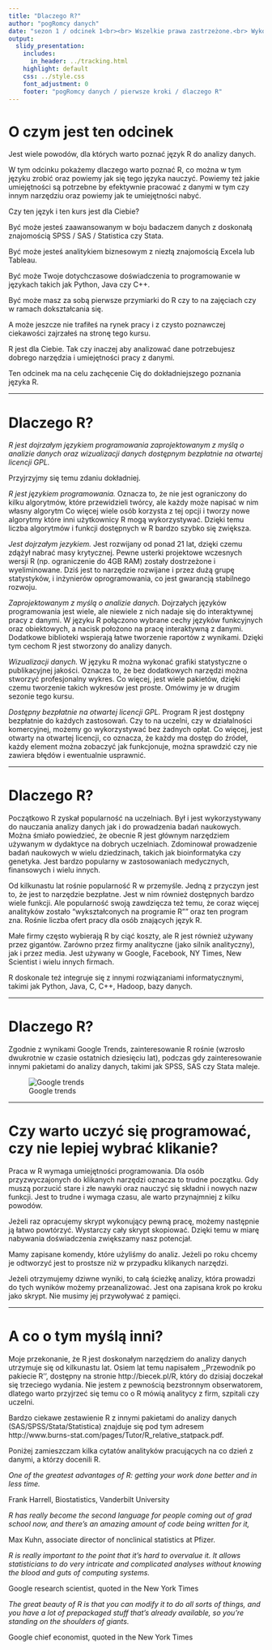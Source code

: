 ```yaml
---
title: "Dlaczego R?"
author: "pogRomcy danych"
date: "sezon 1 / odcinek 1<br><br> Wszelkie prawa zastrzeżone.<br> Wykorzystanie możliwe wyłącznie za zgodą autora.  <br><br><br><br>Naciśnij `A` by zamienić slajdy na ciągły tekst. <br> Naciśnij `T` by wyświetlić spis treści."
output:
  slidy_presentation:
    includes:
      in_header: ../tracking.html
    highlight: default
    css: ../style.css
    font_adjustment: 0
    footer: "pogRomcy danych / pierwsze kroki / dlaczego R"
---
```


# O czym jest ten odcinek

Jest wiele powodów, dla których warto poznać język R do analizy danych.

W tym odcinku pokażemy dlaczego warto poznać R, co można w tym języku zrobić oraz powiemy jak się tego języka nauczyć. 
Powiemy też jakie umiejętności są potrzebne by efektywnie pracować z danymi w tym czy innym narzędziu oraz powiemy jak te umiejętności nabyć.

Czy ten język i ten kurs jest dla Ciebie?

Być może jesteś zaawansowanym w boju badaczem danych z doskonałą znajomością SPSS / SAS / Statistica czy Stata.

Być może jesteś analitykiem biznesowym z niezłą znajomością Excela lub Tableau.

Być może Twoje dotychczasowe doświadczenia to programowanie w językach takich jak Python, Java czy C++.

Być może masz za sobą pierwsze przymiarki do R czy to na zajęciach czy w ramach dokształcania się.

A może jeszcze nie trafiłeś na rynek pracy i z czysto poznawczej ciekawości zajrzałeś na stronę tego kursu.

R jest dla Ciebie. Tak czy inaczej aby analizować dane potrzebujesz dobrego narzędzia i umiejętności pracy z danymi. 

Ten odcinek ma na celu zachęcenie Cię do dokładniejszego poznania języka R.


---

# Dlaczego R?

*R jest dojrzałym językiem programowania zaprojektowanym z myślą o analizie danych oraz wizualizacji danych dostępnym bezpłatnie na otwartej licencji GPL.*

Przyjrzyjmy się temu zdaniu dokładniej.

*R jest językiem programowania.* Oznacza to, że nie jest ograniczony do kilku algorytmów, które przewidzieli twórcy, ale każdy może napisać w nim własny algorytm Co więcej wiele osób korzysta z tej opcji i tworzy nowe algorytmy które inni użytkownicy R mogą wykorzystywać. Dzięki temu liczba algorytmów i funkcji dostępnych w R bardzo szybko się zwiększa.

*Jest dojrzałym jezykiem.* Jest rozwijany od ponad 21 lat, dzięki czemu zdążył nabrać masy krytycznej. Pewne usterki projektowe wczesnych wersji R (np. ograniczenie do 4GB RAM) zostały dostrzeżone i wyeliminowane. Dziś jest to narzędzie rozwijane i przez dużą grupę statystyków, i inżynierów oprogramowania, co jest gwarancją stabilnego rozwoju.

*Zaprojektowanym z myślą o analizie danych.* Dojrzałych języków programowania jest wiele, ale niewiele z nich nadaje się do interaktywnej pracy z danymi. W języku R połączono wybrane cechy języków funkcyjnych oraz obiektowych, a nacisk położono na pracę interaktywną z danymi. Dodatkowe biblioteki wspierają łatwe tworzenie raportów z wynikami. Dzięki tym cechom R jest stworzony do analizy danych.

*Wizualizacji danych.* W języku R można wykonać grafiki statystyczne o publikacyjnej jakości. Oznacza to, że bez dodatkowych narzędzi można stworzyć profesjonalny wykres. Co więcej, jest wiele pakietów, dzięki czemu tworzenie takich wykresów jest proste. Omówimy je w drugim sezonie tego kursu.

*Dostępny bezpłatnie na otwartej licencji GPL.* Program R jest dostępny bezpłatnie do każdych zastosowań. Czy to na uczelni, czy w działalności komercyjnej, możemy go wykorzystywać bez żadnych opłat. Co więcej, jest otwarty na otwartej licencji, co oznacza, że każdy ma dostęp do źródeł, każdy element można zobaczyć jak funkcjonuje, można sprawdzić czy nie zawiera błędów i ewentualnie usprawnić. 

---

# Dlaczego R?

Początkowo R zyskał popularność na uczelniach. Był i jest wykorzystywany do nauczania analizy danych jak i do prowadzenia badań naukowych. Można śmiało powiedzieć, że obecnie R jest głównym narzędziem używanym w dydaktyce na dobrych uczelniach. Zdominował prowadzenie badań naukowych w wielu dziedzinach, takich jak bioinformatyka czy genetyka. Jest bardzo popularny w zastosowaniach medycznych, finansowych i wielu innych.

Od kilkunastu lat rośnie popularność R w przemyśle. Jedną z przyczyn jest to, że jest to narzędzie bezpłatne. Jest w nim również
dostępnych bardzo wiele funkcji. Ale popularność swoją zawdzięcza też temu, że coraz więcej analityków zostało "wykształconych na programie R"" oraz ten program zna. Rośnie liczba ofert pracy dla osób znających język R.

Małe firmy często wybierają R by ciąć koszty, ale R jest również używany przez gigantów. Zarówno przez firmy analityczne (jako silnik analityczny), jak i przez media. Jest używany w Google, Facebook, NY Times, New Scientist i wielu innych firmach.

R doskonale też integruje się z innymi rozwiązaniami informatycznymi, takimi jak Python, Java, C, C++, Hadoop, bazy danych. 

---

# Dlaczego R?

Zgodnie z wynikami Google Trends, zainteresowanie R rośnie (wzrosło dwukrotnie w czasie ostatnich dziesięciu lat), podczas gdy zainteresowanie innymi pakietami do analizy danych, takimi jak SPSS, SAS czy Stata maleje. 

![Google trends](figs/googleTrends.png)

---

# Czy warto uczyć się programować, czy nie lepiej wybrać klikanie?

Praca w R wymaga umiejętności programowania. Dla osób przyzwyczajonych do klikanych narzędzi oznacza to trudne początku. Gdy muszą porzucić stare i złe nawyki oraz nauczyć się składni i nowych nazw funkcji. Jest to trudne i wymaga czasu, ale warto przynajmniej z kilku powodów.

Jeżeli raz opracujemy skrypt wykonujący pewną pracę, możemy następnie ją łatwo powtórzyć. Wystarczy cały skrypt skopiować. Dzięki temu w miarę nabywania doświadczenia zwiększamy nasz potencjał.

Mamy zapisane komendy, które użyliśmy do analiz. Jeżeli po roku chcemy je odtworzyć jest to prostsze niż w przypadku klikanych narzędzi.

Jeżeli otrzymujemy dziwne wyniki, to całą ścieżkę analizy, która prowadzi do tych wyników możemy przeanalizować. Jest ona zapisana krok po kroku jako skrypt. Nie musimy jej przywoływać z pamięci.

---

# A co o tym myślą inni?

Moje przekonanie, że R jest doskonałym narzędziem do analizy danych utrzymuje się od kilkunastu lat. Osiem lat temu napisałem ,,Przewodnik po pakiecie R'', dostępny na stronie http://biecek.pl/R, który do dzisiaj doczekał się trzeciego wydania. Nie jestem z pewnością bezstronnym obserwatorem, dlatego warto przyjrzeć się temu co o R mówią analitycy z firm, szpitali czy uczelni. 

Bardzo ciekawe zestawienie R z innymi pakietami do analizy danych (SAS/SPSS/Stata/Statistica) znajduje się pod tym adresem http://www.burns-stat.com/pages/Tutor/R_relative_statpack.pdf.

Poniżej zamieszczam kilka cytatów analityków pracujących na co dzień z danymi, a którzy docenili R.

*One of the greatest advantages of R: getting your work done better and in less time.*

  Frank Harrell, Biostatistics, Vanderbilt University


*R has really become the second language for people coming out of grad school now, and there’s an amazing amount of code being written for it,* 

  Max Kuhn, associate director of nonclinical statistics at Pfizer.

*R is really important to the point that it’s hard to overvalue it. It allows statisticians to do very intricate and complicated analyses without knowing the blood and guts of computing systems.* 

  Google research scientist, quoted in the New York Times

*The great beauty of R is that you can modify it to do all sorts of things, and you have a lot of prepackaged stuff that’s already available, so you’re standing on the shoulders of giants.* 

  Google chief economist, quoted in the New York Times

